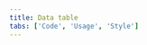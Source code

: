 ```yaml
---
title: Data table
tabs: ['Code', 'Usage', 'Style']
---
```


<ComponentCode
    name="Data table"
    component="data-table"
    variation="data-table"
    hasVueVersion="datatable--default"
    hasAngularVersion="?path=/story/table--default"
    codepen="jRWbZZ"
    >
</ComponentCode>
<ComponentCode
    name="Expandable data table"
    component="data-table"
    variation="data-table--expandable"
    hasAngularVersion="?path=/story/table--with-expansion"
    codepen="wZMKme"
    >
</ComponentCode>
<ComponentCode
    name="Data table with pagination"
    component="data-table"
    variation="data-table--with-pager"
    hasAngularVersion="?path=/story/table--with-pagination"
    codepen="MRKaBq"
    >
</ComponentCode>

<!--
<ComponentCode
    name="Small data table"
    component="data-table"
    variation="data-table--small"
    hasAngularVersion="?path=/story/table--default&knob-size=sm&knob-showSelectionColumn=true&knob-striped=true&knob-sortable=true&knob-Data grid keyboard interactions=
    >
</ComponentCode>
<ComponentCode
    name="Toolbar"
    component="toolbar"
    variation="toolbar"
    hasVueVersion="toolbar--default"
    hasAngularVersion="?path=/story/table--with-toolbar"
    >
</ComponentCode>
-->

<ComponentDocs component="data-table" />
